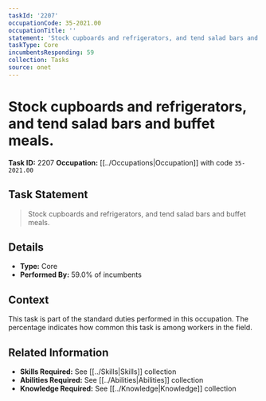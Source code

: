 ```yaml
---
taskId: '2207'
occupationCode: 35-2021.00
occupationTitle: ''
statement: 'Stock cupboards and refrigerators, and tend salad bars and buffet meals.'
taskType: Core
incumbentsResponding: 59
collection: Tasks
source: onet
---
```

# Stock cupboards and refrigerators, and tend salad bars and buffet meals.

**Task ID:** 2207
**Occupation:** [[../Occupations|Occupation]] with code `35-2021.00`

## Task Statement

> Stock cupboards and refrigerators, and tend salad bars and buffet meals.

## Details

- **Type:** Core
- **Performed By:** 59.0% of incumbents

## Context

This task is part of the standard duties performed in this occupation. The percentage indicates how common this task is among workers in the field.

## Related Information

- **Skills Required:** See [[../Skills|Skills]] collection
- **Abilities Required:** See [[../Abilities|Abilities]] collection
- **Knowledge Required:** See [[../Knowledge|Knowledge]] collection
